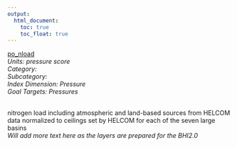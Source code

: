 ```yaml
---
output:
  html_document:
    toc: true
    toc_float: true
---
```


[po_nload](https://github.com/OHI-Science/bhi/blob/master/baltic/layers/po_nload_bhi2015.csv)\
*Units: pressure score*\
*Category:*\
*Subcategory:*\
*Index Dimension: Pressure*\
*Goal Targets: Pressures*\
<br>

nitrogen load including atmospheric and land-based sources from HELCOM data normalized to ceilings set by HELCOM for each of the seven large basins\
*Will add more text here as the layers are prepared for the BHI2.0*



<br>

